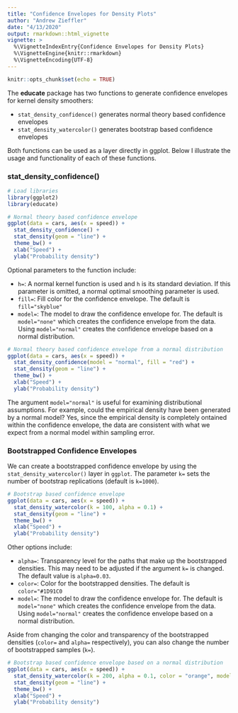 ```yaml
---
title: "Confidence Envelopes for Density Plots"
author: "Andrew Zieffler"
date: "4/13/2020"
output: rmarkdown::html_vignette
vignette: >
  %\VignetteIndexEntry{Confidence Envelopes for Density Plots}
  %\VignetteEngine{knitr::rmarkdown}
  %\VignetteEncoding{UTF-8}
---
```


```r
knitr::opts_chunk$set(echo = TRUE)
```

The **educate** package has two functions to generate confidence envelopes for kernel density smoothers:

- `stat_density_confidence()` generates normal theory based confidence envelopes
- `stat_density_watercolor()` generates bootstrap based confidence envelopes

Both functions  can be used as a layer directly in ggplot. Below I illustrate the usage and functionality of each of these functions.

### stat_density_confidence()

```r
# Load libraries
library(ggplot2)
library(educate)

# Normal theory based confidence envelope
ggplot(data = cars, aes(x = speed)) +
  stat_density_confidence() +
  stat_density(geom = "line") +
  theme_bw() +
  xlab("Speed") +
  ylab("Probability density")
```


Optional parameters to the function include:

- `h=`: A normal kernel function is used and `h` is its standard deviation. If this parameter is omitted, a normal optimal smoothing parameter is used.
- `fill=`: Fill color for the confidence envelope. The default is `fill="skyblue"`
- `model=`: The model to draw the confidence envelope for. The default is `model="none"` which creates the confidence envelope from the data. Using `model="normal"` creates the confidence envelope based on a normal distribution.

```r
# Normal theory based confidence envelope from a normal distribution
ggplot(data = cars, aes(x = speed)) +
  stat_density_confidence(model = "normal", fill = "red") +
  stat_density(geom = "line") +
  theme_bw() +
  xlab("Speed") +
  ylab("Probability density")
```

The argument `model="normal"` is useful for examining distributional assumptions. For example, could the empirical density have been generated by a normal model? Yes, since the empirical density is completely ontained within the confidence envelope, the data are consistent with what we expect from a normal model within sampling error.

### Bootstrapped Confidence Envelopes

We can create a bootstrapped confidence envelope by using the `stat_density_watercolor()` layer in `ggplot`. The parameter `k=` sets the number of bootstrap replications (default is `k=1000`).

```r
# Bootstrap based confidence envelope
ggplot(data = cars, aes(x = speed)) +
  stat_density_watercolor(k = 100, alpha = 0.1) +
  stat_density(geom = "line") +
  theme_bw() +
  xlab("Speed") +
  ylab("Probability density")
```


Other options include:

- `alpha=`: Transparency level for the paths that make up the bootstrapped densities. This may need to be adjusted if the argument `k=` is changed. The default value is `alpha=0.03`.
- `color=`: Color for the bootstrapped densities. The default is `color="#1D91C0`
- `model=`: The model to draw the confidence envelope for. The default is `model="none"` which creates the confidence envelope from the data. Using `model="normal"` creates the confidence envelope based on a normal distribution.

Aside from changing the color and transparency of the bootstrapped densities (`color=` and `alpha=` respectively), you can also change the number of bootstrapped samples (`k=`). 


```r
# Bootstrap based confidence envelope based on a normal distribution
ggplot(data = cars, aes(x = speed)) +
  stat_density_watercolor(k = 200, alpha = 0.1, color = "orange", model = "normal") +
  stat_density(geom = "line") +
  theme_bw() +
  xlab("Speed") +
  ylab("Probability density")
```

